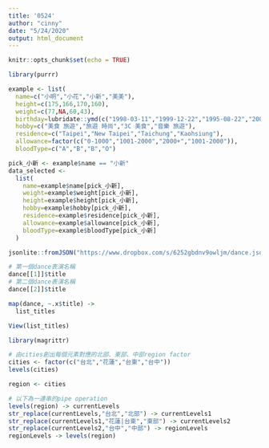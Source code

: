 ```yaml
---
title: '0524'
author: "cinny"
date: "5/24/2020"
output: html_document
---
```


```r
knitr::opts_chunk$set(echo = TRUE)
```

```r
library(purrr)
```

```r
example <- list(
  name=c("小明","小花","小新","美美"),
  height=c(175,166,170,160),
  weight=c(77,NA,60,43),
  birthday=lubridate::ymd(c("1998-03-11","1999-12-22","1995-08-22","2001-10-10")),
  hobby=c("美食 旅遊","旅遊 時尚","3C 美食","音樂 旅遊"),
  residence=c("Taipei","New Taipei","Taichung","Kaohsiung"),
  allowance=factor(c("0-1000","1001-2000","2000+","1001-2000")),
  bloodType=c("A","B","B","O")
```


```r
pick_小新 <- example$name == "小新"
data_selected <- 
  list(
    name=example$name[pick_小新],
    weight=example$weight[pick_小新],
    height=example$height[pick_小新],
    hobby=example$hobby[pick_小新],
    residence=example$residence[pick_小新],
    allowance=example$allowance[pick_小新],
    bloodType=example$bloodType[pick_小新]
  )
```

```r
jsonlite::fromJSON("https://www.dropbox.com/s/6252gbdnv9owljm/dance.json?dl=1", simplifyDataFrame = F) -> dance
```

```r
# 第一個dance表演名稱
dance[[1]]$title
# 第二個dance表演名稱
dance[[2]]$title
```
```r
map(dance, ~.x$title) ->
  list_titles

View(list_titles)
```

```r
library(magrittr)
```

```r
# 由cities創出每個元素對應的北部、東部、中部region factor
cities <- factor(c("台北","花蓮","台東","台中"))
levels(cities)
```

```r
region <- cities

# 以下為一連串的pipe operation
levels(region) -> currentLevels
str_replace(currentLevels,"台北","北部") -> currentLevels1
str_replace(currentLevels1,"花蓮|台東","東部") -> currentLevels2
str_replace(currentLevels2,"台中","中部") -> regionLevels
regionLevels -> levels(region)
```

